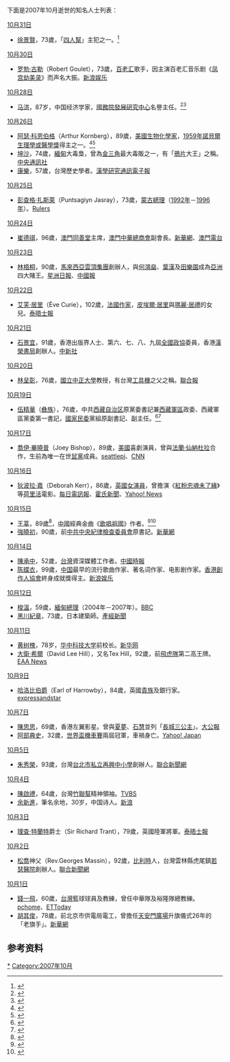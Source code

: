 {{MonthTOC|2007年|逝世人物列表}}

下面是2007年10月逝世的知名人士列表：

;[[10月31日|10月31日]]
*[[徐景賢|徐景賢]]，73歲，「[[四人幫|四人幫]]」主犯之一。<ref>{{Cite news |url=http://cpc.people.com.cn/GB/64093/87393/6505833.html |title=江青反革命集团在上海的重要案犯徐景贤病亡--中国共产党新闻--中国共产党新闻-人民网 |accessdate=2021-12-06 |archive-date=2018-09-27 |archive-url=https://web.archive.org/web/20180927055105/http://cpc.people.com.cn/GB/64093/87393/6505833.html }}</ref>
;[[10月30日|10月30日]]
*[[罗勃·古勒|罗勃·古勒]]（Robert Goulet），73歲，[[百老汇|百老汇]]歌手，因主演百老汇音乐剧《[[凤宫劫美录|凤宫劫美录]]》而声名大振。[http://ent.sina.com.cn/y/2007-10-31/15281771382.shtml 新浪娱乐]{{Wayback|url=http://ent.sina.com.cn/y/2007-10-31/15281771382.shtml |date=20200318075413 }}
;[[10月28日|10月28日]]
*[[马洪|马洪]]，87岁，中国经济学家，[[國務院發展研究中心|國務院發展研究中心]]名譽主任。<ref>{{Cite news |url=http://www.gd.chinanews.com.cn/2020/2020-11-01/410565.shtml |title=著名经济学家马洪诞辰百年 各界在深缅怀——中国新闻网·广东 |accessdate=2021-12-06 |archive-date=2021-12-06 |archive-url=https://web.archive.org/web/20211206073055/http://www.gd.chinanews.com.cn/2020/2020-11-01/410565.shtml }}</ref><ref>{{Cite news |url=https://web.archive.org/web/20100310014421/http://cpc.people.com.cn/GB/64093/87393/6499786.html |title=马洪同志逝世--中国共产党新闻--中国共产党新闻-人民网 |date=2010-03-10 |accessdate=2021-12-06}}</ref>
;[[10月26日|10月26日]]
*[[阿瑟·科恩伯格|阿瑟·科恩伯格]]（Arthur Kornberg），89歲，[[美國|美國]][[生物化學|生物化學家]]，[[1959年|1959年]][[諾貝爾生理學或醫學獎|諾貝爾生理學或醫學獎]]得主之一。<ref>{{Cite news |url=https://www.nytimes.com/2007/10/28/science/28kornberg.html |title=Arthur Kornberg, Biochemist, Dies at 89 |last=Altman |first=Lawrence K. |date=2007-10-28 |newspaper=The New York Times |accessdate=2021-12-06 |language=en-US |issn=0362-4331 |archive-date=2015-06-05 |archive-url=https://web.archive.org/web/20150605112042/http://www.nytimes.com/2007/10/28/science/28kornberg.html }}</ref><ref>{{Cite news |url=https://web.archive.org/web/20071030171545/http://www.pr-inside.com/arthur-kornberg-nobel-laureate-and-r269257.htm |title=Arthur Kornberg, Nobel Laureate and Towering Biomedical Scientist, Dies at 89 |date=2007-10-30 |accessdate=2021-12-06}}</ref>
*[[坤沙|坤沙]]，74歲，[[緬甸|緬甸]]大毒梟，曾為[[金三角|金三角]]最大毒販之一，有「[[鴉片|鴉片]]大王」之稱。[https://web.archive.org/web/20160304112747/http://www.cna.com.tw/menu/NewsDetail.aspx?strCatL=SOC&strSearchDate=&strNewsID=200710300254&strType=JF 中央通訊社]
*[[康樂_(歷史學家)|康樂]]，57歲，台灣歷史學者。[http://ccs.ncl.edu.tw/ccsenews/a/epaper_content_show.asp?EpaperID=23&ContentTypeID=3&SerialNo=4#Detail3_6 漢學研究通訊電子報]{{Wayback|url=http://ccs.ncl.edu.tw/ccsenews/a/epaper_content_show.asp?EpaperID=23&ContentTypeID=3&SerialNo=4#Detail3_6 |date=20160304102210 }}
;[[10月25日|10月25日]]
*[[彭查格·扎斯萊|彭查格·扎斯萊]]（Puntsagiyn Jasray），73歲，[[蒙古總理|蒙古總理]]（[[1992年|1992年]]－[[1996年|1996年]]）。[http://www.rulers.org/indexj.html Rulers]{{Wayback|url=http://www.rulers.org/indexj.html |date=20131118130659 }}
;[[10月24日|10月24日]]
*[[崔德祺|崔德祺]]，96歲，[[澳門|澳門]][[同善堂|同善堂]]主席，[[澳門中華總商會|澳門中華總商會]]副會長。[http://news.xinhuanet.com/newscenter/2007-10/25/content_6939697.htm 新華網]{{Wayback|url=http://news.xinhuanet.com/newscenter/2007-10/25/content_6939697.htm |date=20071127145148 }}、[https://archive.is/20130502053709/http://www.tdm.com.mo/radio/news/index.phtml?id=77785 澳門電台]
;[[10月23日|10月23日]]
*[[林梧桐|林梧桐]]，90歲，[[馬來西亞|馬來西亞]][[雲頂集團|雲頂集團]]創辦人，與[[何鴻燊|何鴻燊]]、[[葉漢|葉漢]]及[[田樂園|田樂園]]成為[[亞洲|亞洲]]四大賭王。[http://www.sinchew.com.my/content.phtml?sec=1&artid=200710230494 星洲日報]{{Wayback|url=http://www.sinchew.com.my/content.phtml?sec=1&artid=200710230494 |date=20071025000057 }}、[https://web.archive.org/web/20080329102042/http://www.chinapress.com.my/content_new.asp?dt=2007-10-23&sec=malaysia&art=1023mb30.txt 中國報]
;[[10月22日|10月22日]]
*[[艾芙·居里|艾芙·居里]]（Ève Curie），102歲，[[法國|法國]][[作家|作家]]，[[皮埃爾·居里|皮埃爾·居里]]與[[瑪麗·居禮|瑪麗·居禮]]的女兒。[http://www.timesonline.co.uk/tol/comment/obituaries/article2740123.ece 泰晤士報]{{Wayback|url=http://www.timesonline.co.uk/tol/comment/obituaries/article2740123.ece |date=20110814134652 }}
;[[10月21日|10月21日]]
*[[石景宜|石景宜]]，91歲，香港出版界人士、第六、七、八、九屆[[全國政協|全國政協]]委員，香港[[漢榮書局|漢榮書局]]創辦人。[http://www.chinanews.com.cn/ga/kjww/news/2007/10-23/1057178.shtml 中新社]{{Wayback|url=http://www.chinanews.com.cn/ga/kjww/news/2007/10-23/1057178.shtml |date=20071227051703 }}
;[[10月20日|10月20日]]
*[[林呈彰|林呈彰]]，76歲，[[國立中正大學|國立中正大學]]教授，有台灣[[工具機|工具機]]之父之稱。[http://udn.com/NEWS/NATIONAL/NAT5/4064289.shtml 聯合報]
;[[10月19日|10月19日]]
*[[伍精華|伍精華]]（[[彝族|彝族]]），76歲，中共[[西藏自治区|西藏自治区]]原黨委書記兼[[西藏軍區|西藏軍區]]政委、西藏軍區黨委第一書記，[[國家民委|國家民委]]黨組原副書記、副主任。<ref>{{Cite news |url=http://news.sina.com.cn/c/2007-11-09/174014273146.shtml |title=西藏自治区原党委书记伍精华逝世_新闻中心_新浪网 |accessdate=2021-12-06 |archive-date=2021-12-06 |archive-url=https://web.archive.org/web/20211206073356/http://news.sina.com.cn/c/2007-11-09/174014273146.shtml }}</ref><ref>{{Cite news |url=https://web.archive.org/web/20120625200657/http://cpc.people.com.cn/GB/64093/87393/6510313.html |title=西藏自治区原党委书记伍精华逝世 --中国共产党新闻--中国共产党新闻-人民网 |date=2012-06-25 |accessdate=2021-12-06}}</ref>
;[[10月17日|10月17日]]
*[[喬伊·畢曉普|喬伊·畢曉普]]（Joey Bishop），89歲，[[美國|美國]]喜劇演員，曾與[[法蘭·仙納杜拉|法蘭·仙納杜拉]]合作，生前為唯一在世[[鼠黨|鼠黨]]成員。[https://web.archive.org/web/20071030025828/http://seattlepi.nwsource.com/movies/1402AP_Obit_Bishop.html seattlepi]、[http://www.cnn.com/2007/SHOWBIZ/Movies/10/18/obit.bishop/index.html CNN]{{Wayback|url=http://www.cnn.com/2007/SHOWBIZ/Movies/10/18/obit.bishop/index.html |date=20200402154343 }}
;[[10月16日|10月16日]]
*[[狄波拉·嘉|狄波拉·嘉]]（Deborah Kerr），86歲，[[英國|英國]][[女演員|女演員]]，曾擔演《[[紅粉忠魂未了緣|紅粉忠魂未了緣]]》等[[荷里活|荷里活]]電影。[http://www.telegraph.co.uk/news/main.jhtml?xml=/news/2007/10/18/db1804.xml 每日電訊報]{{Wayback|url=http://www.telegraph.co.uk/news/main.jhtml?xml=%2Fnews%2F2007%2F10%2F18%2Fdb1804.xml |date=20080321000038 }}、[https://web.archive.org/web/20100529185943/http://www.foxnews.com/story/0,2933,303236,00.html 霍氏新聞]、[http://news.yahoo.com/s/ap/20071018/ap_on_en_mo/obit_kerr Yahoo! News]{{Wayback|url=http://news.yahoo.com/s/ap/20071018/ap_on_en_mo/obit_kerr |date=20071021235048 }}
;[[10月15日|10月15日]]
*[[王莘|王莘]]，89歲<ref>{{Cite news |url=http://www.news.cn/comments/2021-10/03/c_1127919973.htm |title=今日主角丨“王莘”的“莘”怎么读？-新华网 |last=高畅 |accessdate=2021-12-06 |archive-date=2021-10-07 |archive-url=https://web.archive.org/web/20211007084356/http://www.news.cn/comments/2021-10/03/c_1127919973.htm }}</ref>，[[中國|中國]]經典金曲《[[歌唱祖國|歌唱祖國]]》作者。<ref>{{Cite news |url=http://news.cctv.com/military/20071030/102640.shtml |title=CCTV.com-《歌唱祖国》作者、著名音乐家王莘病逝 |accessdate=2021-12-06 |archive-date=2021-12-06 |archive-url=https://web.archive.org/web/20211206080757/http://news.cctv.com/military/20071030/102640.shtml }}</ref><ref>{{Cite news |url=http://news.sina.com.cn/c/2007-10-19/191414125141.shtml |title=歌唱祖国作者王莘遗体19日火化_新闻中心_新浪网 |accessdate=2021-12-06 |archive-date=2021-12-06 |archive-url=https://web.archive.org/web/20211206073355/http://news.sina.com.cn/c/2007-10-19/191414125141.shtml }}</ref>
*[[強曉初|強曉初]]，90歲，前[[中共中央紀律檢查委員會|中共中央紀律檢查委員會]]原書記。[http://news.xinhuanet.com/newscenter/2007-10/24/content_6937927.htm 新華網]{{Wayback|url=http://news.xinhuanet.com/newscenter/2007-10/24/content_6937927.htm |date=20081011011027 }}
;[[10月14日|10月14日]]
*[[陳承中|陳承中]]，52歲，[[台灣|台灣]]資深媒體工作者。[https://web.archive.org/web/20071020202822/http://news.chinatimes.com/2007Cti/2007Cti-News/2007Cti-News-Content/0,4521,110503+112007101500262,00.html 中國時報]
*[[陈蝶衣|陈蝶衣]]，99歲，[[中国|中国]]最早的流行歌曲作家、著名词作家、电影剧作家。[[香港創作人協會|香港創作人協會]]終身成就獎得主。[http://ent.sina.com.cn/y/2007-10-15/18221749827.shtml 新浪娱乐]{{Wayback|url=http://ent.sina.com.cn/y/2007-10-15/18221749827.shtml |date=20190603041523 }}
;[[10月12日|10月12日]]
*[[梭溫|梭溫]]，59歲，[[緬甸總理|緬甸總理]]（2004年－2007年）。[http://news.bbc.co.uk/2/hi/asia-pacific/7041705.stm BBC]{{Wayback|url=http://news.bbc.co.uk/2/hi/asia-pacific/7041705.stm |date=20201109071503 }}
*[[黑川紀章|黑川紀章]]，73歲，日本建築師。[http://sankei.jp.msn.com/obituary/071012/obt0710121643001-n1.htm 產經新聞]{{dead link|date=十一月 2017 |bot=InternetArchiveBot }}
;[[10月11日|10月11日]]
*[[黄树槐|黄树槐]]，78岁，[[华中科技大学|华中科技大学]]前校长。[http://www.xinhuanet.com/chinanews/2007-10/13/content_11389441.htm 新华网] {{Wayback|url=http://www.xinhuanet.com/chinanews/2007-10/13/content_11389441.htm |date=20160304113404 }}
*[[大衛·希爾|大衛·希爾]]（David Lee Hill），又名Tex Hill，92歲，前[[飛虎隊|飛虎隊]]第二高王牌。 [http://www.eaa.org/communications/eaanews/071012_tex.html EAA News]{{dead link|date=十一月 2017 |bot=InternetArchiveBot }}
;[[10月9日|10月9日]]
*[[杜德里·賴德爾，第七代哈洛比伯爵|哈洛比伯爵]]（Earl of Harrowby），84歲，英國[[貴族|貴族]]及銀行家。[http://www.expressandstar.com/2007/10/11/county-aristocrat-dies/ expressandstar]{{Webarchive|url=https://archive.is/20120730015944/http://www.expressandstar.com/latest/2007/10/11/county-aristocrat-dies/ |date=2012-07-30 }}
;[[10月7日|10月7日]]
*[[陈思思_(演员)|陳思思]]，69歲，香港左翼影星。曾與[[夏夢|夏夢]]、[[石慧|石慧]]並列「[[長城三公主|長城三公主]]」。[https://web.archive.org/web/20080426234502/http://www.takungpao.com/news/07/10/09/UL-806186.htm 大公報]
*[[阿部典史|阿部典史]]，32歲，[[世界盃機車賽|世界盃機車賽]]兩屆冠軍，車禍身亡。[https://web.archive.org/web/20071011023407/http://headlines.yahoo.co.jp/hl?a=20071008-00000901-san-soci Yahoo! Japan]
;[[10月5日|10月5日]]
*[[朱秀榮|朱秀榮]]，93歲，台灣[[台北市私立再興中小學|台北市私立再興中小學]]創辦人。[http://gb.udn.com/gb/udn.com/NEWS/NATIONAL/NAT4/4041890.shtml 聯合新聞網]{{dead link|date=十一月 2017 |bot=InternetArchiveBot }}
;[[10月4日|10月4日]]
*[[陳啟禮|陳啟禮]]，64歲，台灣[[竹聯幫|竹聯幫]]精神領袖。[http://www.tvbs.com.tw/NEWS/NEWS_LIST.asp?no=aj100920071004230218 TVBS]{{Wayback|url=http://www.tvbs.com.tw/NEWS/NEWS_LIST.asp?no=aj100920071004230218 |date=20071027063828 }}
*[[余新進|余新進]]，筆名余地，30岁，中国诗人。[http://news.sina.com.cn/s/2007-10-09/055414043390.shtml 新浪]{{Wayback|url=http://news.sina.com.cn/s/2007-10-09/055414043390.shtml |date=20200402154350 }}
;[[10月3日|10月3日]]
*[[理查·特蘭特|理查·特蘭特]]爵士（Sir Richard Trant），79歲，英國陸軍將軍。[http://www.timesonline.co.uk/tol/comment/obituaries/article2623836.ece 泰晤士報]{{Wayback|url=http://www.timesonline.co.uk/tol/comment/obituaries/article2623836.ece |date=20110524021049 }}
;[[10月2日|10月2日]]
*[[松喬|松喬]]神父（Rev.Georges Massin），92歲，[[比利時|比利時]]人，台灣雲林縣虎尾鎮[[若瑟醫院|若瑟醫院]]創辦人。[http://udn.com/NEWS/LIFE/LIF2/4040906.shtml 聯合新聞網]
;[[10月1日|10月1日]]
*[[錢一飛|錢一飛]]，60歲，[[台灣|台灣]]籃球球員及教練，曾任中華隊及裕隆隊總教練。[http://news.pchome.com.tw/sport/ettoday/20071001/index-20071001090322040903.html pchome]{{Wayback|url=http://news.pchome.com.tw/sport/ettoday/20071001/index-20071001090322040903.html |date=20190821191034 }}、[http://www.ettoday.com/2007/10/01/341-2165270.htm ETToday]{{Wayback|url=http://www.ettoday.com/2007/10/01/341-2165270.htm |date=20071223191341 }}
*[[胡其俊|胡其俊]]，78歲，前北京市供電局電工，曾擔任[[天安門廣場|天安門廣場]]升旗儀式26年的「老旗手」。[http://news.xinhuanet.com/mil/2007-10/05/content_6832141.htm 新華網]

== 参考资料 ==
{{reflist}}

{{各年各月份逝世人物}}

[[Category:2007年逝世|*]]
[[Category:2007年10月|Category:2007年10月]]